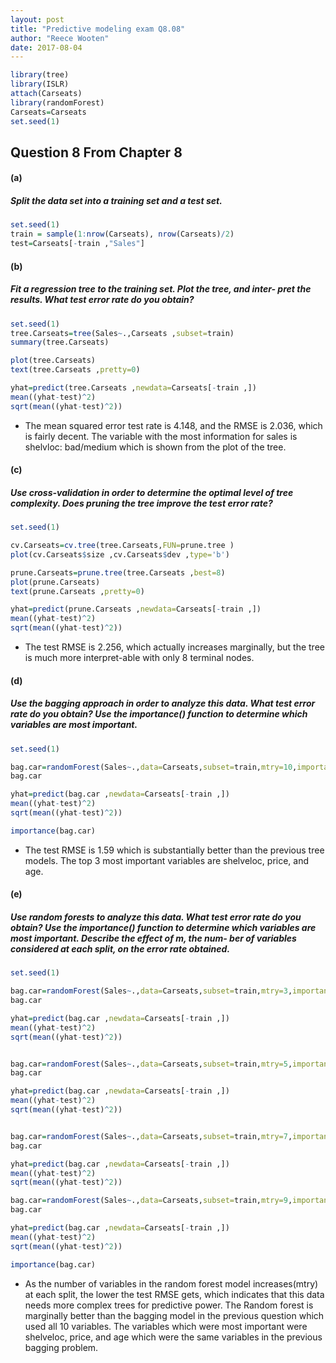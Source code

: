 ```yaml
---
layout: post
title: "Predictive modeling exam Q8.08"
author: "Reece Wooten"
date: 2017-08-04
---
```


```r
library(tree)
library(ISLR)
attach(Carseats)
library(randomForest)
Carseats=Carseats
set.seed(1)
```
## Question 8 From Chapter 8
#### (a) 
##### Split the data set into a training set and a test set.

```r
set.seed(1)
train = sample(1:nrow(Carseats), nrow(Carseats)/2)
test=Carseats[-train ,"Sales"]

```
#### (b) 
##### Fit a regression tree to the training set. Plot the tree, and inter- pret the results. What test error rate do you obtain?

```r
set.seed(1)
tree.Carseats=tree(Sales~.,Carseats ,subset=train)
summary(tree.Carseats)

plot(tree.Carseats)
text(tree.Carseats ,pretty=0)

yhat=predict(tree.Carseats ,newdata=Carseats[-train ,])
mean((yhat-test)^2)
sqrt(mean((yhat-test)^2))

```
* The mean squared error test rate is 4.148, and the RMSE is 2.036, which is fairly decent. The variable with the most information for sales is shelvloc: bad/medium which is shown from the plot of the tree.  

#### (c) 
##### Use cross-validation in order to determine the optimal level of tree complexity. Does pruning the tree improve the test error rate?

```r
set.seed(1)

cv.Carseats=cv.tree(tree.Carseats,FUN=prune.tree )
plot(cv.Carseats$size ,cv.Carseats$dev ,type='b')

prune.Carseats=prune.tree(tree.Carseats ,best=8)
plot(prune.Carseats)
text(prune.Carseats ,pretty=0)

yhat=predict(prune.Carseats ,newdata=Carseats[-train ,])
mean((yhat-test)^2)
sqrt(mean((yhat-test)^2))
```
* The test RMSE is 2.256, which actually increases marginally, but the tree is much more interpret-able with only 8 terminal nodes. 

#### (d) 
##### Use the bagging approach in order to analyze this data. What test error rate do you obtain? Use the importance() function to determine which variables are most important.
```r
set.seed(1)

bag.car=randomForest(Sales~.,data=Carseats,subset=train,mtry=10,importance =TRUE)
bag.car

yhat=predict(bag.car ,newdata=Carseats[-train ,])
mean((yhat-test)^2)
sqrt(mean((yhat-test)^2))

importance(bag.car)


```
* The test RMSE is 1.59 which is substantially better than the previous tree models. The top 3 most important variables are shelveloc, price, and age.

#### (e) 
##### Use random forests to analyze this data. What test error rate do you obtain? Use the importance() function to determine which variables are most important. Describe the effect of m, the num- ber of variables considered at each split, on the error rate obtained.
```r
set.seed(1)

bag.car=randomForest(Sales~.,data=Carseats,subset=train,mtry=3,importance =TRUE)
bag.car

yhat=predict(bag.car ,newdata=Carseats[-train ,])
mean((yhat-test)^2)
sqrt(mean((yhat-test)^2))


bag.car=randomForest(Sales~.,data=Carseats,subset=train,mtry=5,importance =TRUE)
bag.car

yhat=predict(bag.car ,newdata=Carseats[-train ,])
mean((yhat-test)^2)
sqrt(mean((yhat-test)^2))


bag.car=randomForest(Sales~.,data=Carseats,subset=train,mtry=7,importance =TRUE)
bag.car

yhat=predict(bag.car ,newdata=Carseats[-train ,])
mean((yhat-test)^2)
sqrt(mean((yhat-test)^2))

bag.car=randomForest(Sales~.,data=Carseats,subset=train,mtry=9,importance =TRUE)
bag.car

yhat=predict(bag.car ,newdata=Carseats[-train ,])
mean((yhat-test)^2)
sqrt(mean((yhat-test)^2))

importance(bag.car)

```
* As the number of variables in the random forest model increases(mtry) at each split, the lower the test RMSE gets, which indicates that this data needs more complex trees for predictive power. The Random forest is marginally better than the bagging model in the previous question which used all 10 variables. The variables which were most important were shelveloc, price, and age which were the same variables in the previous bagging problem. 
